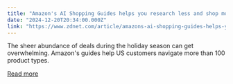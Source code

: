 ```yaml
---
title: "Amazon's AI Shopping Guides helps you research less and shop more. Here's how it works"
date: "2024-12-20T20:34:00.000Z"
link: "https://www.zdnet.com/article/amazons-ai-shopping-guides-helps-you-research-less-and-shop-more-heres-how-it-works/"
---
```


The sheer abundance of deals during the holiday season can get overwhelming. Amazon's guides help US customers navigate more than 100 product types.

[Read more](https://www.zdnet.com/article/amazons-ai-shopping-guides-helps-you-research-less-and-shop-more-heres-how-it-works/)
